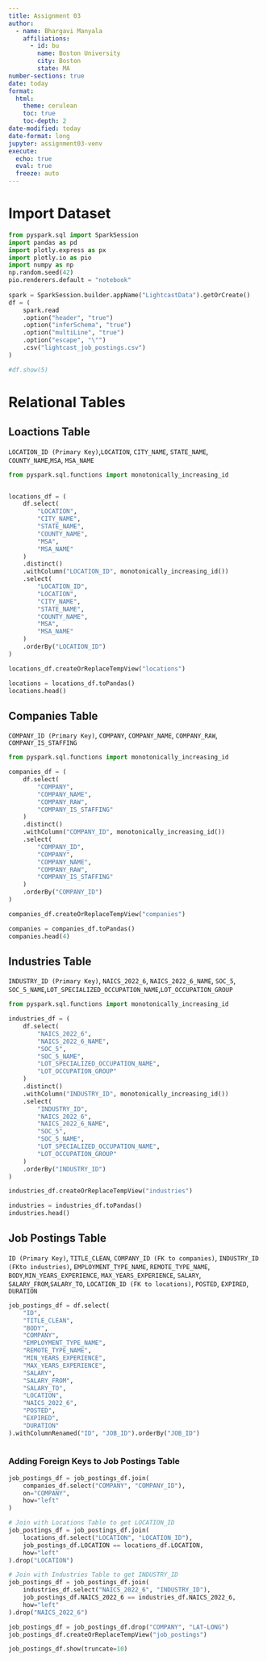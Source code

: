 ```yaml
---
title: Assignment 03
author:
  - name: Bhargavi Manyala
    affiliations:
      - id: bu
        name: Boston University
        city: Boston
        state: MA
number-sections: true
date: today
format:
  html:
    theme: cerulean
    toc: true
    toc-depth: 2
date-modified: today
date-format: long
jupyter: assignment03-venv
execute:
  echo: true
  eval: true
  freeze: auto
---
```


# Import Dataset


```python
from pyspark.sql import SparkSession
import pandas as pd
import plotly.express as px
import plotly.io as pio
import numpy as np
np.random.seed(42)
pio.renderers.default = "notebook"
 
spark = SparkSession.builder.appName("LightcastData").getOrCreate()
df = (
    spark.read
    .option("header", "true")
    .option("inferSchema", "true")
    .option("multiLine", "true")
    .option("escape", "\"")  
    .csv("lightcast_job_postings.csv")
)

#df.show(5)

```


# Relational Tables 

## Loactions Table
`LOCATION_ID (Primary Key)`,`LOCATION`, `CITY_NAME`, `STATE_NAME`, `COUNTY_NAME`,`MSA`, `MSA_NAME`

```python
from pyspark.sql.functions import monotonically_increasing_id


locations_df = (
    df.select(
        "LOCATION",
        "CITY_NAME",
        "STATE_NAME",
        "COUNTY_NAME",
        "MSA",
        "MSA_NAME"
    )
    .distinct()
    .withColumn("LOCATION_ID", monotonically_increasing_id())
    .select(
        "LOCATION_ID",
        "LOCATION",
        "CITY_NAME",
        "STATE_NAME",
        "COUNTY_NAME",
        "MSA",
        "MSA_NAME"
    )
    .orderBy("LOCATION_ID")
)

locations_df.createOrReplaceTempView("locations")

locations = locations_df.toPandas()
locations.head()

```

## Companies Table
`COMPANY_ID (Primary Key)`, `COMPANY`, `COMPANY_NAME`, `COMPANY_RAW`, `COMPANY_IS_STAFFING`

```python
from pyspark.sql.functions import monotonically_increasing_id

companies_df = (
    df.select(
        "COMPANY",
        "COMPANY_NAME",
        "COMPANY_RAW",
        "COMPANY_IS_STAFFING"
    )
    .distinct()
    .withColumn("COMPANY_ID", monotonically_increasing_id())
    .select(
        "COMPANY_ID",
        "COMPANY",
        "COMPANY_NAME",
        "COMPANY_RAW",
        "COMPANY_IS_STAFFING"
    )
    .orderBy("COMPANY_ID")
)

companies_df.createOrReplaceTempView("companies")

companies = companies_df.toPandas()
companies.head(4)

```

## Industries Table
`INDUSTRY_ID (Primary Key)`, `NAICS_2022_6`, `NAICS_2022_6_NAME`, `SOC_5`, `SOC_5_NAME`,`LOT_SPECIALIZED_OCCUPATION_NAME`,`LOT_OCCUPATION_GROUP`

```python
from pyspark.sql.functions import monotonically_increasing_id

industries_df = (
    df.select(
        "NAICS_2022_6",
        "NAICS_2022_6_NAME",
        "SOC_5",
        "SOC_5_NAME",
        "LOT_SPECIALIZED_OCCUPATION_NAME",
        "LOT_OCCUPATION_GROUP"
    )
    .distinct()
    .withColumn("INDUSTRY_ID", monotonically_increasing_id())
    .select(
        "INDUSTRY_ID",
        "NAICS_2022_6",
        "NAICS_2022_6_NAME",
        "SOC_5",
        "SOC_5_NAME",
        "LOT_SPECIALIZED_OCCUPATION_NAME",
        "LOT_OCCUPATION_GROUP"
    )
    .orderBy("INDUSTRY_ID")
)

industries_df.createOrReplaceTempView("industries")

industries = industries_df.toPandas()
industries.head()

```

## Job Postings Table
`ID (Primary Key)`, `TITLE_CLEAN`, `COMPANY_ID (FK to companies)`, `INDUSTRY_ID (FKto industries)`, `EMPLOYMENT_TYPE_NAME`, `REMOTE_TYPE_NAME`, `BODY`,`MIN_YEARS_EXPERIENCE`, `MAX_YEARS_EXPERIENCE`, `SALARY`, `SALARY_FROM`,`SALARY_TO`, `LOCATION_ID (FK to locations)`, `POSTED`, `EXPIRED`, `DURATION`

```python

job_postings_df = df.select(
    "ID",
    "TITLE_CLEAN",
    "BODY",
    "COMPANY",            
    "EMPLOYMENT_TYPE_NAME",
    "REMOTE_TYPE_NAME",
    "MIN_YEARS_EXPERIENCE",
    "MAX_YEARS_EXPERIENCE",
    "SALARY",
    "SALARY_FROM",
    "SALARY_TO",
    "LOCATION",           
    "NAICS_2022_6",       
    "POSTED",
    "EXPIRED",
    "DURATION"
).withColumnRenamed("ID", "JOB_ID").orderBy("JOB_ID")
 
 ```

### Adding Foreign Keys to Job Postings Table

```python
job_postings_df = job_postings_df.join(
    companies_df.select("COMPANY", "COMPANY_ID"),
    on="COMPANY", 
    how="left"
)

# Join with Locations Table to get LOCATION_ID
job_postings_df = job_postings_df.join(
    locations_df.select("LOCATION", "LOCATION_ID"),
    job_postings_df.LOCATION == locations_df.LOCATION,
    how="left"
).drop("LOCATION")

# Join with Industries Table to get INDUSTRY_ID
job_postings_df = job_postings_df.join(
    industries_df.select("NAICS_2022_6", "INDUSTRY_ID"),
    job_postings_df.NAICS_2022_6 == industries_df.NAICS_2022_6,
    how="left"
).drop("NAICS_2022_6")

job_postings_df = job_postings_df.drop("COMPANY", "LAT-LONG")
job_postings_df.createOrReplaceTempView("job_postings")

job_postings_df.show(truncate=10)


```







